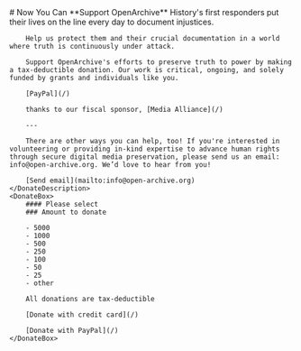 
<HeaderSection>
# Now You Can **Support OpenArchive**

</HeaderSection>
<DonateSection>
    <DonateDescription>
        History's first responders put their lives on the line every day to document injustices.

        Help us protect them and their crucial documentation in a world where truth is continuously under attack.

        Support OpenArchive's efforts to preserve truth to power by making a tax-deductible donation. Our work is critical, ongoing, and solely funded by grants and individuals like you.

        [PayPal](/)

        thanks to our fiscal sponsor, [Media Alliance](/)

        ---

        There are other ways you can help, too! If you're interested in volunteering or providing in-kind expertise to advance human rights through secure digital media preservation, please send us an email: info@open-archive.org. We’d love to hear from you!

        [Send email](mailto:info@open-archive.org)
    </DonateDescription>
    <DonateBox>
        #### Please select
        ### Amount to donate

        - 5000
        - 1000
        - 500
        - 250
        - 100
        - 50
        - 25
        - other

        All donations are tax-deductible

        [Donate with credit card](/)

        [Donate with PayPal](/)
    </DonateBox>

</DonateSection>
